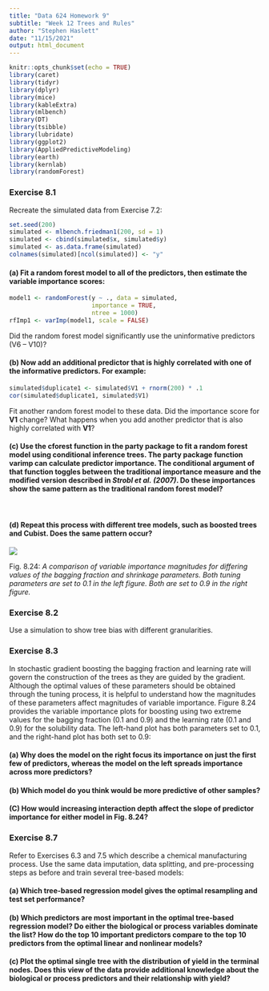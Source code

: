 ```yaml
---
title: "Data 624 Homework 9"
subtitle: "Week 12 Trees and Rules"
author: "Stephen Haslett"
date: "11/15/2021"
output: html_document
---
```


```r
knitr::opts_chunk$set(echo = TRUE)
library(caret)
library(tidyr)
library(dplyr)
library(mice)
library(kableExtra)
library(mlbench)
library(DT)
library(tsibble)
library(lubridate)
library(ggplot2)
library(AppliedPredictiveModeling)
library(earth)
library(kernlab)
library(randomForest)
```

### Exercise 8.1

Recreate the simulated data from Exercise 7.2:

```r
set.seed(200)
simulated <- mlbench.friedman1(200, sd = 1)
simulated <- cbind(simulated$x, simulated$y)
simulated <- as.data.frame(simulated)
colnames(simulated)[ncol(simulated)] <- "y"
```


#### (a) Fit a random forest model to all of the predictors, then estimate the variable importance scores:


```r
model1 <- randomForest(y ~ ., data = simulated,
                       importance = TRUE,
                       ntree = 1000)
rfImp1 <- varImp(model1, scale = FALSE)
```

Did the random forest model significantly use the uninformative predictors (V6 – V10)?


#### (b) Now add an additional predictor that is highly correlated with one of the informative predictors. For example:

```r
simulated$duplicate1 <- simulated$V1 + rnorm(200) * .1
cor(simulated$duplicate1, simulated$V1)
```

Fit another random forest model to these data. Did the importance score for **V1** change? What happens when you add another predictor that is also highly correlated with **V1**?


#### (c) Use the **cforest** function in the party package to fit a random forest model using conditional inference trees. The party package function **varimp** can calculate predictor importance. The **conditional** argument of that function toggles between the traditional importance measure and the modified version described in _Strobl et al. (2007)_. Do these importances show the same pattern as the traditional random forest model?

\ 

#### (d) Repeat this process with different tree models, such as boosted trees and Cubist. Does the same pattern occur?

![](./images/PartDImage.png)

Fig. 8.24: _A comparison of variable importance magnitudes for differing values of the bagging fraction and shrinkage parameters. Both tuning parameters are set to 0.1 in the _left_ figure. Both are set to 0.9 in the _right_ figure._


### Exercise 8.2

Use a simulation to show tree bias with different granularities.



### Exercise 8.3

In stochastic gradient boosting the bagging fraction and learning rate will govern the construction of the trees as they are guided by the gradient. Although the optimal values of these parameters should be obtained through the tuning process, it is helpful to understand how the magnitudes of these parameters affect magnitudes of variable importance. Figure 8.24 provides the variable importance plots for boosting using two extreme values for the bagging fraction (0.1 and 0.9) and the learning rate (0.1 and 0.9) for the solubility data. The left-hand plot has both parameters set to 0.1, and the right-hand plot has both set to 0.9:


#### (a) Why does the model on the right focus its importance on just the first few of predictors, whereas the model on the left spreads importance across more predictors?


#### (b) Which model do you think would be more predictive of other samples?


#### (C) How would increasing interaction depth affect the slope of predictor importance for either model in Fig. 8.24?



### Exercise 8.7

Refer to Exercises 6.3 and 7.5 which describe a chemical manufacturing process. Use the same data imputation, data splitting, and pre-processing steps as before and train several tree-based models:


#### (a) Which tree-based regression model gives the optimal resampling and test set performance?


#### (b) Which predictors are most important in the optimal tree-based regression model? Do either the biological or process variables dominate the list? How do the top 10 important predictors compare to the top 10 predictors from the optimal linear and nonlinear models?


#### (c) Plot the optimal single tree with the distribution of yield in the terminal nodes. Does this view of the data provide additional knowledge about the biological or process predictors and their relationship with yield?

